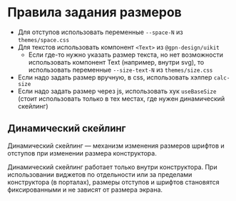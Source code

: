 
<Meta title="Документация/Правила задания размеров" />

# Правила задания размеров
* Для отступов использовать переменные `--space-N` из `themes/space.css`
* Для текстов использовать компонент `<Text>` из `@gpn-design/uikit`
    * Если где-то нужно указать размер текста, но нет возможности использовать компонент Text (например, внутри svg), то использовать переменные `--size-text-N` из `themes/size.css`
* Если надо задать размер вручную, в css, использовать хэлпер `calc-size`
* Если надо задать размер через js, использовать хук `useBaseSize` (стоит использовать только в тех местах, где нужен динамический скейлинг)

## Динамический скейлинг
Динамический скейлинг — механизм изменения размеров шрифтов и отступов при изменении размера конструктора.

Динамический скейлинг работает только внутри конструктора. При использовании виджетов по отдельности или за пределами конструктора (в порталах), размеры отступов и шрифтов становятся фиксированными и не зависят от размера экрана.
